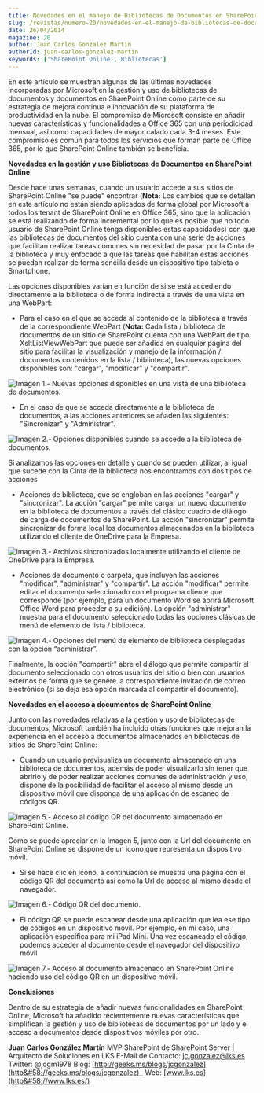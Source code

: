 ```yaml
---
title: Novedades en el manejo de Bibliotecas de Documentos en SharePoint Online
slug: /revistas/numero-20/novedades-en-el-manejo-de-bibliotecas-de-documentos-en-sharepoint-online
date: 26/04/2014
magazine: 20
author: Juan Carlos Gonzalez Martin
authorId: juan-carlos-gonzalez-martin
keywords: ['SharePoint Online','Bibliotecas']
---
```



<ArticleHeader frontmatter={props.pageContext.frontmatter} />



​En este artículo se muestran algunas de las últimas novedades incorporadas por Microsoft en la gestión y uso de bibliotecas de documentos y documentos en SharePoint Online como parte de su estrategia de mejora continua e innovación de su plataforma de productividad en la nube. El compromiso de Microsoft consiste en añadir nuevas características y funcionalidades a Office 365 con una periodicidad mensual, así como capacidades de mayor calado cada 3-4 meses. Este compromiso es común para todos los servicios que forman parte de Office 365, por lo que SharePoint Online también se beneficia.

**Novedades en la gestión y uso Bibliotecas de Documentos en SharePoint Online**

Desde hace unas semanas, cuando un usuario accede a sus sitios de SharePoint Online "se puede" encontrar (**Nota:** Los cambios que se detallan en este artículo no están siendo aplicados de forma global por Microsoft a todos los tenant de SharePoint Online en Office 365, sino que la aplicación se está realizando de forma incremental por lo que es posible que no todo usuario de SharePoint Online tenga disponibles estas capacidades) con que las bibliotecas de documentos del sitio cuenta con una serie de acciones que facilitan realizar tareas comunes sin necesidad de pasar por la Cinta de la biblioteca y muy enfocado a que las tareas que habilitan estas acciones se puedan realizar de forma sencilla desde un dispositivo tipo tableta o Smartphone.

Las opciones disponibles varían en función de si se está accediendo directamente a la biblioteca o de forma indirecta a través de una vista en una WebPart:

- Para el caso en el que se acceda al contenido de la biblioteca a través de la correspondiente WebPart (**Nota:** Cada lista / biblioteca de documentos de un sitio de SharePoint cuenta con una WebPart de tipo XsltListViewWebPart que puede ser añadida en cualquier página del sitio para facilitar la visualización y manejo de la información / documentos contenidos en la lista / biblioteca), las nuevas opciones disponibles son: "cargar", "modificar" y "compartir".


![Imagen 1.- Nuevas opciones disponibles en una vista de una biblioteca de documentos.](../../../images/numero20/novedades-en-el-manejo-de-bibliotecas-de-documentos-en-sharepoint-online/imagen1.png)

- En el caso de que se acceda directamente a la biblioteca de documentos, a las acciones anteriores se añaden las siguientes: "Sincronizar" y "Administrar".


![Imagen 2.- Opciones disponibles cuando se accede a la biblioteca de documentos.](../../../images/numero20/novedades-en-el-manejo-de-bibliotecas-de-documentos-en-sharepoint-online/imagen2.png)

Si analizamos las opciones en detalle y cuando se pueden utilizar, al igual que sucede con la Cinta de la biblioteca nos encontramos con dos tipos de acciones

- Acciones de biblioteca, que se engloban en las acciones "cargar" y "sincronizar". La acción "cargar" permite cargar un nuevo documento en la biblioteca de documentos a través del clásico cuadro de diálogo de carga de documentos de SharePoint. La acción "sincronizar" permite sincronizar de forma local los documentos almacenados en la biblioteca utilizando el cliente de OneDrive para la Empresa.


![Imagen 3.- Archivos sincronizados localmente utilizando el cliente de OneDrive para la Empresa.](../../../images/numero20/novedades-en-el-manejo-de-bibliotecas-de-documentos-en-sharepoint-online/imagen3.png)

- Acciones de documento o carpeta, que incluyen las acciones "modificar", "administrar" y "compartir". La acción "modificar" permite editar el documento seleccionado con el programa cliente que corresponde (por ejemplo, para un documento Word se abrirá Microsoft Office Word para proceder a su edición). La opción "administrar" muestra para el documento seleccionado todas las opciones clásicas de menú de elemento de lista / biblioteca.


![Imagen 4.- Opciones del menú de elemento de biblioteca desplegadas con la opción “administrar”.](../../../images/numero20/novedades-en-el-manejo-de-bibliotecas-de-documentos-en-sharepoint-online/imagen4.png)

Finalmente, la opción "compartir" abre el diálogo que permite compartir el documento seleccionado con otros usuarios del sitio o bien con usuarios externos de forma que se genere la correspondiente invitación de correo electrónico (si se deja esa opción marcada al compartir el documento).

**Novedades en el acceso a documentos de SharePoint Online**

Junto con las novedades relativas a la gestión y uso de bibliotecas de documentos, Microsoft también ha incluido otras funciones que mejoran la experiencia en el acceso a documentos almacenados en bibliotecas de sitios de SharePoint Online:

- Cuando un usuario previsualiza un documento almacenado en una biblioteca de documentos, además de poder visualizarlo sin tener que abrirlo y de poder realizar acciones comunes de administración y uso, dispone de la posibilidad de facilitar el acceso al mismo desde un dispositivo móvil que disponga de una aplicación de escaneo de códigos QR.


![Imagen 5.- Acceso al código QR del documento almacenado en SharePoint Online.](../../../images/numero20/novedades-en-el-manejo-de-bibliotecas-de-documentos-en-sharepoint-online/imagen5.png)

Como se puede apreciar en la Imagen 5, junto con la Url del documento en SharePoint Online se dispone de un icono que representa un dispositivo móvil.

- Si se hace clic en icono, a continuación se muestra una página con el código QR del documento así como la Url de acceso al mismo desde el navegador.


![Imagen 6.- Código QR del documento.](../../../images/numero20/novedades-en-el-manejo-de-bibliotecas-de-documentos-en-sharepoint-online/imagen6.png)

- El código QR se puede escanear desde una aplicación que lea ese tipo de códigos en un dispositivo móvil. Por ejemplo, en mi caso, una aplicación específica para mi iPad Mini. Una vez escaneado el código, podemos acceder al documento desde el navegador del dispositivo móvil


![Imagen 7.- Acceso al documento almacenado en SharePoint Online haciendo uso del código QR en un dispositivo móvil.](../../../images/numero20/novedades-en-el-manejo-de-bibliotecas-de-documentos-en-sharepoint-online/imagen7.jpg)

**Conclusiones**

Dentro de su estrategia de añadir nuevas funcionalidades en SharePoint Online, Microsoft ha añadido recientemente nuevas características que simplifican la gestión y uso de bibliotecas de documentos por un lado y el acceso a documentos desde dispositivos móviles por otro.


**Juan Carlos González Martín**
MVP SharePoint de SharePoint Server | Arquitecto de Soluciones en LKS
E-Mail de Contacto: [jc.gonzalez@lks.es](mailto&#58;jc.gonzalez@lks.es)   
Twitter: @jcgm1978
Blog: [http://geeks.ms/blogs/jcgonzalez](http&#58;//geeks.ms/blogs/jcgonzalez)   
Web: [www.lks.es](http&#58;//www.lks.es/)

